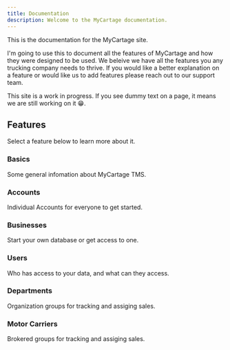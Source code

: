```yaml
---
title: Documentation
description: Welcome to the MyCartage documentation.
---
```


This is the documentation for the MyCartage site.

I'm going to use this to document all the features of MyCartage and how they were designed to be used. We beleive we have all the features you any trucking company needs to thrive. If you would like a better explanation on a feature or would like us to add features please reach out to our support team.

<Callout>

This site is a work in progress. If you see dummy text on a page, it means we are still working on it 😁.

</Callout>

## Features

Select a feature below to learn more about it.

<div className="grid sm:grid-cols-2 gap-4 mt-6">

<Card href="/docs/documentation/basics">

### Basics

Some general infomation about MyCartage TMS.

</Card>

<Card href="/docs/marketing" disabled>

### Accounts

Individual Accounts for everyone to get started.

</Card>

<Card href="/docs/app" disabled>

### Businesses

Start your own database or get access to one.

</Card>

<Card href="/docs/blog" disabled>

### Users

Who has access to your data, and what can they access.

</Card>

<Card href="/docs/blog" disabled>

### Departments

Organization groups for tracking and assiging sales.

</Card>

<Card href="/docs/blog" disabled>

### Motor Carriers

Brokered groups for tracking and assiging sales.

</Card>

</div>

